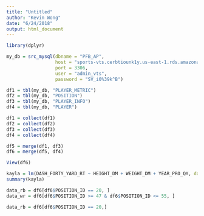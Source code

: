 ```yaml
---
title: "Untitled"
author: "Kevin Wong"
date: "6/24/2018"
output: html_document
---
```


```r
library(dplyr)

my_db = src_mysql(dbname = "PFB_AP",
                  host = "sports-vts.cerbtiounk1y.us-east-1.rds.amazonaws.com",
                  port = 3306,
                  user = "admin_vts",
                  password = "SV_i0%39k^B")

df1 = tbl(my_db, "PLAYER_METRIC")
df2 = tbl(my_db, "POSITION")
df3 = tbl(my_db, "PLAYER_INFO")
df4 = tbl(my_db, "PLAYER")

df1 = collect(df1)
df2 = collect(df2)
df3 = collect(df3)
df4 = collect(df4)

df5 = merge(df1, df3)
df6 = merge(df5, df4)

View(df6)
```

```r
kayla = lm(DASH_FORTY_YARD_RT ~ HEIGHT_DM + WEIGHT_DM + YEAR_PRO_QY, data = df4)
summary(kayla)
```

```r
data_rb = df6[df6$POSITION_ID == 20, ]
data_wr = df6[df6$POSITION_ID >= 47 & df6$POSITION_ID <= 55, ]
```

```r
data_rb = df6[df6$POSITION_ID == 20,]
```

